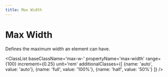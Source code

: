 ```yaml
---
title: Max Width
---
```



# Max Width

Defines the maximum width an element can have.

<ClassList 
  baseClassName='max-w-' 
  propertyName='max-width' 
  range={100} 
  increment={0.25} 
  unit='rem' 
  additionalClasses={[
    {name: 'auto', value: 'auto'},
    {name: 'full', value: '100%'},
    {name: 'half', value: '50%'}
  ]} 
/>
